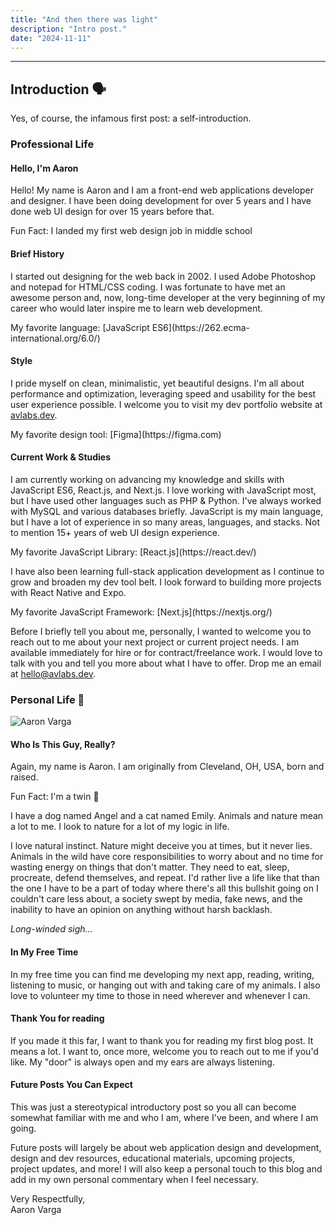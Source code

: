 ```yaml
---
title: "And then there was light"
description: "Intro post."
date: "2024-11-11"
---
```



---

## Introduction 🗣️

Yes, of course, the infamous first post: a self-introduction.

### Professional Life

#### Hello, I'm Aaron

Hello! My name is Aaron and I am a front-end web applications developer and designer. I have been doing development for over 5 years and I have done web UI design for over 15 years before that.

<Callout>Fun Fact: I landed my first web design job in middle school</Callout>

#### Brief History

I started out designing for the web back in 2002. I used Adobe Photoshop and notepad for HTML/CSS coding. I was fortunate to have met an awesome person and, now, long-time developer at the very beginning of my career who would later inspire me to learn web development.

<Callout type="favorite">
  My favorite language: [JavaScript
  ES6](https://262.ecma-international.org/6.0/)
</Callout>

#### Style

I pride myself on clean, minimalistic, yet beautiful designs. I'm all about performance and optimization, leveraging speed and usability for the best user experience possible. I welcome you to visit my dev portfolio website at [avlabs.dev](https://avlabs.dev).

<Callout type="favorite">
  My favorite design tool: [Figma](https://figma.com)
</Callout>

#### Current Work & Studies

I am currently working on advancing my knowledge and skills with JavaScript ES6, React.js, and Next.js. I love working with JavaScript most, but I have used other languages such as PHP & Python. I've always worked with MySQL and various databases briefly. JavaScript is my main language, but I have a lot of experience in so many areas, languages, and stacks. Not to mention 15+ years of web UI design experience.

<Callout type="favorite">
  My favorite JavaScript Library: [React.js](https://react.dev/)
</Callout>

I have also been learning full-stack application development as I continue to grow and broaden my dev tool belt. I look forward to building more projects with React Native and Expo.

<Callout type="favorite">
  My favorite JavaScript Framework: [Next.js](https://nextjs.org/)
</Callout>

Before I briefly tell you about me, personally, I wanted to welcome you to reach out to me about your next project or current project needs. I am available immediately for hire or for contract/freelance work. I would love to talk with you and tell you more about what I have to offer. Drop me an email at [hello@avlabs.dev](mailto:hello@avlabs.dev).

### Personal Life 🪪

![Aaron Varga](https://www.avlabs.dev/_next/image?url=%2Fav.webp&w=3840&q=75 "Aaron Varga")

#### Who Is This Guy, Really?

Again, my name is Aaron. I am originally from Cleveland, OH, USA, born and raised.

<Callout>Fun Fact: I'm a twin 🥳</Callout>

I have a dog named Angel and a cat named Emily. Animals and nature mean a lot to me. I look to nature for a lot of my logic in life.

I love natural instinct. Nature might deceive you at times, but it never lies. Animals in the wild have core responsibilities to worry about and no time for wasting energy on things that don't matter. They need to eat, sleep, procreate, defend themselves, and repeat. I'd rather live a life like that than the one I have to be a part of today where there's all this bullshit going on I couldn't care less about, a society swept by media, fake news, and the inability to have an opinion on anything without harsh backlash.

_Long-winded sigh..._

#### In My Free Time

In my free time you can find me developing my next app, reading, writing, listening to music, or hanging out with and taking care of my animals. I also love to volunteer my time to those in need wherever and whenever I can.

#### Thank You for reading

If you made it this far, I want to thank you for reading my first blog post. It means a lot. I want to, once more, welcome you to reach out to me if you'd like. My "door" is always open and my ears are always listening.

#### Future Posts You Can Expect

This was just a stereotypical introductory post so you all can become somewhat familiar with me and who I am, where I've been, and where I am going.

Future posts will largely be about web application design and development, design and dev resources, educational materials, upcoming projects, project updates, and more! I will also keep a personal touch to this blog and add in my own personal commentary when I feel necessary.

Very Respectfully,<br />
Aaron Varga
